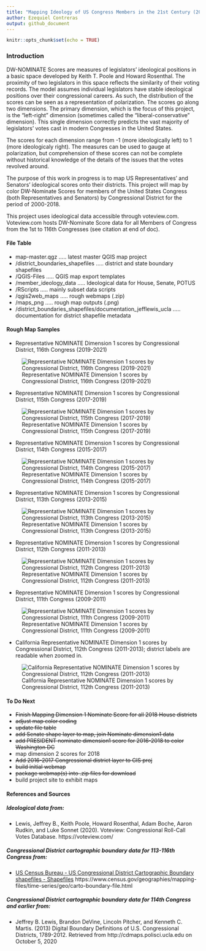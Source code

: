 ```yaml
---
title: "Mapping Ideology of US Congress Members in the 21st Century (2000-2018)"
author: Ezequiel Contreras
output: github_document
---
```


```r
knitr::opts_chunk$set(echo = TRUE)
```


### Introduction ###

DW-NOMINATE Scores are measures of legislators' ideological positions in a basic space developed by Keith T. Poole and Howard Rosenthal. The proximity of two legislators in this space reflects the similarity of their voting records. The model assumes individual legislators have stable ideological positions over their congressional careers. As such, the distribution of the scores can be seen as a representation of polarization. The scores go along two dimensions. The primary dimension, which is the focus of this project, is the "left-right" dimension (sometimes called the "liberal-conservative" dimension). This single dimension correctly predicts the vast majority of legislators' votes cast in modern Congresses in the United States. 

The scores for each dimension range from -1 (more ideologically left) to 1 (more ideologicaly right). The measures can be used to gauge at polarization, but comprehension of these scores can not be complete without historical knowledge of the details of the issues that the votes revolved around.

The purpose of this work in progress is to map US Representatives' and Senators' ideological scores onto their districts.
This project will map by color DW-Nominate Scores for members of the United States Congress (both Representatives and Senators) by Congressional District for the period of 2000-2018. 

This project uses ideological data accessible through voteview.com. Voteview.com hosts DW-Nominate Score data for all Members of Congress from the 1st to 116th Congresses (see citation at end of doc).


#### File Table ####

- map-master.qgz ..... latest master QGIS map project
- /district_boundaries_shapefiles ..... district and state boundary shapefiles
- /QGIS-Files ..... QGIS map export templates
- /member_ideology_data ..... Ideological data for House, Senate, POTUS
- /RScripts ..... mainly subset data scripts
- /qgis2web_maps ..... rough webmaps (.zip)
- /maps_png ..... rough map outputs (.png)
- /district_boundaries_shapefiles/documentation_jefflewis_ucla ..... documentation for district shapefile metadata


#### Rough Map Samples ####

- Representative NOMINATE Dimension 1 scores by Congressional District, 116th Congress (2019-2021)

![Representative NOMINATE Dimension 1 scores by Congressional District, 116th Congress (2019-2021)](maps_png/nl_districts116_overview_large.png)

- Representative NOMINATE Dimension 1 scores by Congressional District, 115th Congress (2017-2019)

![Representative NOMINATE Dimension 1 scores by Congressional District, 115th Congress (2017-2019)](maps_png/nl_districts115_overview_large.png)

- Representative NOMINATE Dimension 1 scores by Congressional District, 114th Congress (2015-2017)

![Representative NOMINATE Dimension 1 scores by Congressional District, 114th Congress (2015-2017)](maps_png/nl_districts114_overview_large.png)

- Representative NOMINATE Dimension 1 scores by Congressional District, 113th Congress (2013-2015)

![Representative NOMINATE Dimension 1 scores by Congressional District, 113th Congress (2013-2015)](maps_png/nl_districts113_overview_large.png)

- Representative NOMINATE Dimension 1 scores by Congressional District, 112th Congress (2011-2013)

![Representative NOMINATE Dimension 1 scores by Congressional District, 112th Congress (2011-2013)](maps_png/nl_districts112_overview_large.png)

- Representative NOMINATE Dimension 1 scores by Congressional District, 111th Congress (2009-2011)

![Representative NOMINATE Dimension 1 scores by Congressional District, 111th Congress (2009-2011)](maps_png/nl_districts111_overview_large.png)

- California Representative NOMINATE Dimension 1 scores by Congressional District, 112th Congress (2011-2013); district labels are readable when zoomed in.

![California Representative NOMINATE Dimension 1 scores by Congressional District, 112th Congress (2011-2013)](maps_png/ca_districts112_overview_large.png)





#### To Do Next ####

- ~~Finish Mapping Dimension 1 Nominate Score for all 2018 House districts~~
- ~~adjust map color coding~~
- ~~update file table~~
- ~~add Senate shape layer to map, join Nominate dimension1 data~~
- ~~add PRESIDENT nominate dimension1 score for 2016-2018 to color Washington DC~~
- map dimension 2 scores for 2018
- ~~Add 2016-2017 Congressional district layer to GIS proj~~
- ~~build initial webmap~~ 
- ~~package webmap(s) into .zip files for download~~
- build project site to exhibit maps


#### References and Sources ####

##### Ideological data from: #####

* Lewis, Jeffrey B., Keith Poole, Howard Rosenthal, Adam Boche, Aaron Rudkin, and Luke Sonnet (2020). Voteview: Congressional Roll-Call Votes Database. https://voteview.com/

##### Congressional District cartographic boundary data for 113-116th Congress from: #####

* [US Census Bureau - US Congressional District Cartographic Boundary shapefiles - Shapefiles](https://www.census.gov/geographies/mapping-files/time-series/geo/carto-boundary-file.html) https://www.census.gov/geographies/mapping-files/time-series/geo/carto-boundary-file.html

##### Congressional District cartographic boundary data for 114th Congress and earlier from: #####

* Jeffrey B. Lewis, Brandon DeVine, Lincoln Pitcher, and Kenneth C. Martis. (2013) Digital Boundary Definitions of U.S. Congressional Districts, 1789-2012. Retrieved from http://cdmaps.polisci.ucla.edu on October 5, 2020


